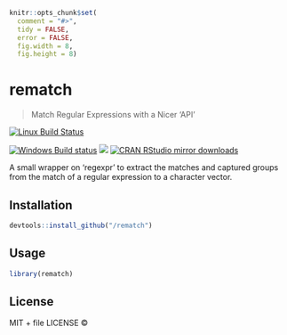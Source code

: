
```r
knitr::opts_chunk$set(
  comment = "#>",
  tidy = FALSE,
  error = FALSE,
  fig.width = 8,
  fig.height = 8)
```

# rematch

> Match Regular Expressions with a Nicer 'API'

[![Linux Build Status](https://travis-ci.org//rematch.svg?branch=master)](https://travis-ci.org//rematch)

[![Windows Build status](https://ci.appveyor.com/api/projects/status/github//rematch?svg=true)](https://ci.appveyor.com/project//rematch)
[![](http://www.r-pkg.org/badges/version/rematch)](http://www.r-pkg.org/pkg/rematch)
[![CRAN RStudio mirror downloads](http://cranlogs.r-pkg.org/badges/rematch)](http://www.r-pkg.org/pkg/rematch)


A small wrapper on 'regexpr' to extract the matches and captured groups from
  the match of a regular expression to a character vector.

## Installation

```r
devtools::install_github("/rematch")
```

## Usage

```r
library(rematch)
```

## License

MIT + file LICENSE © 
